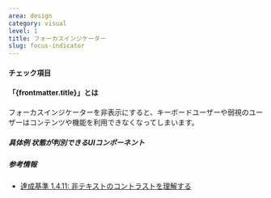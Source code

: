 ```yaml
---
area: design
category: visual
level: 1
title: フォーカスインジケーター
slug: focus-indicator
---
```



#### チェック項目

<Checkpoint title="フォーカスインジケーターを除去しない" />
<Checkpoint title="アウトライン型のフォーカスインジケーターは、APCA 45以上の色コントラストを確保する" />

#### 「{frontmatter.title}」とは

フォーカスインジケーターを非表示にすると、キーボードユーザーや弱視のユーザーはコンテンツや機能を利用できなくなってしまいます。

##### 具体例 状態が判別できるUIコンポーネント

<Cases>
  <Case type="bad" title="コントラストが低すぎる"></Case>
  <Case type="bad" title="フォーカスインジケーターを非表示にしている"></Case>
  <Case type="bad" title="色の変化のみ"></Case>
  <Case type="good" title="十分なコントラストのあるフォーカスインジケーター"></Case>
</Cases>

##### 参考情報

- [達成基準 1.4.11: 非テキストのコントラストを理解する](https://waic.jp/docs/WCAG21/Understanding/non-text-contrast.html)
